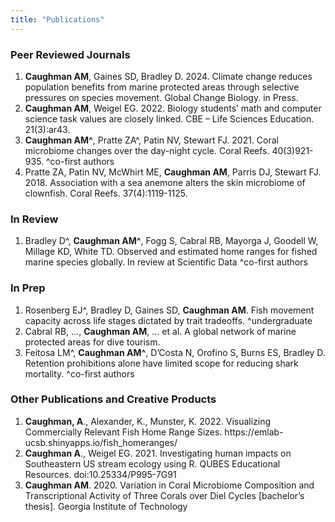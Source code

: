 ```yaml
---
title: "Publications"
---
```


### Peer Reviewed Journals

1. **Caughman AM**, Gaines SD, Bradley D. 2024. Climate change reduces population benefits from marine protected areas through selective pressures on species movement. Global Change Biology. in Press.
2. **Caughman AM**, Weigel EG. 2022. Biology students’ math and computer science task values are closely linked. CBE – Life Sciences Education. 21(3):ar43.
3.	**Caughman AM^**, Pratte ZA^, Patin NV, Stewart FJ. 2021. Coral microbiome changes over the day-night cycle. Coral Reefs. 40(3)921-935. ^co-first authors
4.	Pratte ZA, Patin NV, McWhirt ME, **Caughman AM**, Parris DJ, Stewart FJ. 2018. Association with a sea anemone alters the skin microbiome of clownfish. Coral Reefs. 37(4):1119-1125.

### In Review

1.	Bradley D^, **Caughman AM^**, Fogg S, Cabral RB, Mayorga J, Goodell W, Millage KD, White TD. Observed and estimated home ranges for fished marine species globally. In review at Scientific Data ^co-first authors

### In Prep

1.	Rosenberg EJ^, Bradley D, Gaines SD, **Caughman AM**. Fish movement capacity across life stages dictated by trait tradeoffs. ^undergraduate
2.	Cabral RB, …, **Caughman AM**, ... et al. A global network of marine protected areas for dive tourism. 
3.	Feitosa LM^, **Caughman AM^**, D’Costa N, Orofino S, Burns ES, Bradley D. Retention prohibitions alone have limited scope for reducing shark mortality. ^co-first authors


### Other Publications and Creative Products
 
1.	**Caughman, A**., Alexander, K., Munster, K. 2022. Visualizing Commercially Relevant Fish Home Range Sizes. https://emlab-ucsb.shinyapps.io/fish_homeranges/
2.	**Caughman A**., Weigel EG. 2021. Investigating human impacts on Southeastern US stream ecology using R. QUBES Educational Resources. doi:10.25334/P995-7G91
3.	**Caughman AM**. 2020. Variation in Coral Microbiome Composition and Transcriptional Activity of Three Corals over Diel Cycles [bachelor’s thesis]. Georgia Institute of Technology

